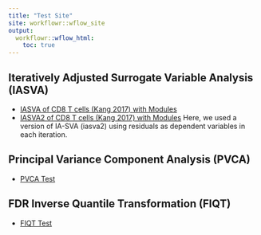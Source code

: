 ```yaml
---
title: "Test Site"
site: workflowr::wflow_site
output:
  workflowr::wflow_html:
    toc: true
---
```


## Iteratively Adjusted Surrogate Variable Analysis (IASVA)
* [IASVA of CD8 T cells (Kang 2017) with Modules](Analyze.PBMCs.CD8.T.iasva.html)
* [IASVA2 of CD8 T cells (Kang 2017) with Modules](Analyze.PBMCs.CD8.T.iasva2.html) Here, we used a version of IA-SVA (iasva2) using residuals as dependent variables in each iteration. 

## Principal Variance Component Analysis (PVCA)
* [PVCA Test](pvca.test.html)


## FDR Inverse Quantile Transformation (FIQT)
* [FIQT Test](fiqt.test.html)

